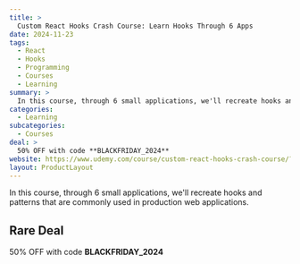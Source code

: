 ```yaml
---
title: >
  Custom React Hooks Crash Course: Learn Hooks Through 6 Apps
date: 2024-11-23
tags:
  - React
  - Hooks
  - Programming
  - Courses
  - Learning
summary: >
  In this course, through 6 small applications, we'll recreate hooks and patterns that are commonly used in production web applications.
categories:
  - Learning
subcategories:
  - Courses
deal: >
  50% OFF with code **BLACKFRIDAY_2024**
website: https://www.udemy.com/course/custom-react-hooks-crash-course/?couponCode=BLACKFRIDAY_2024
layout: ProductLayout
---
```

In this course, through 6 small applications, we'll recreate hooks and patterns that are commonly used in production web applications.

## Rare Deal

50% OFF with code **BLACKFRIDAY_2024**
